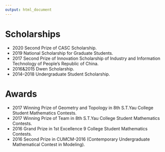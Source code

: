 ```yaml
---
output: html_document
---
```


# Scholarships

- 2020 Second Prize of CASC Scholarship. 
- 2019 National Scholarship for Graduate Students. 
- 2017 Second Prize of Innovation Scholarship of Industry and Information Technology of People's Republic of China. 
- 2016&2015 Dwen Scholarship. 
- 2014--2018 Undergraduate Student Scholarship. 

# Awards

- 2017 Winning Prize of Geometry and Topology in 8th S.T.Yau College Student Mathematics Contests. 
- 2017 Winning Prize of Team in 8th S.T.Yau College Student Mathematics Contests. 
- 2016 Grand Prize in 1st Excellence 9 College Student Mathematics Contests. 
- 2016 Second Prize in CUMCM-2016 (Contemporary Undergraduate Mathematical Contest in Modeling). 

